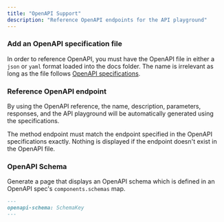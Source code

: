 ```yaml
---
title: "OpenAPI Support"
description: "Reference OpenAPI endpoints for the API playground"
---
```


### Add an OpenAPI specification file

In order to reference OpenAPI, you must have the OpenAPI file in either a `json` or `yaml` format loaded into the docs folder. The name is irrelevant as long as the file follows [OpenAPI specifications](https://swagger.io/specification/).

### Reference OpenAPI endpoint

<Snippet file="api-playground/openapi.mdx" />

By using the OpenAPI reference, the name, description, parameters, responses, and the API playground will be automatically generated using the specifications.

<Note>
  The method endpoint must match the endpoint specified in the OpenAPI
  specifications exactly. Nothing is displayed if the endpoint doesn't exist in
  the OpenAPI file.
</Note>

### OpenAPI Schema

Generate a page that displays an OpenAPI schema which is defined in an OpenAPI spec's `components.schemas` map.

```md
---
openapi-schema: SchemaKey
---
```
